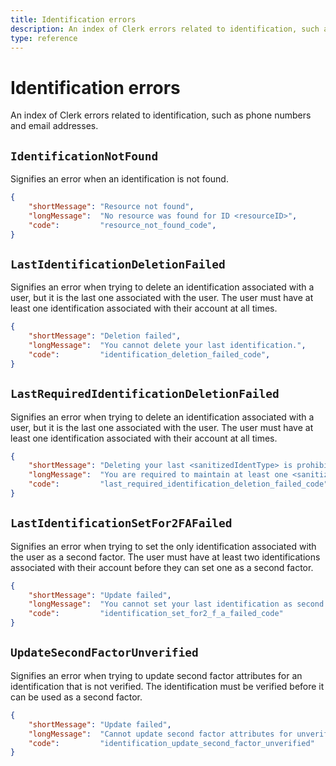 ```yaml
---
title: Identification errors
description: An index of Clerk errors related to identification, such as phone numbers and email addresses.
type: reference
---
```


# Identification errors

An index of Clerk errors related to identification, such as phone numbers and email addresses.

## `IdentificationNotFound`

Signifies an error when an identification is not found.

```json
{
    "shortMessage": "Resource not found",
    "longMessage":  "No resource was found for ID <resourceID>",
    "code":         "resource_not_found_code",
}
```

## <code>LastIdentification<wbr/>DeletionFailed</code>

Signifies an error when trying to delete an identification associated with a user, but it is the last one associated with the user. The user must have at least one identification associated with their account at all times.

```json
{
    "shortMessage": "Deletion failed",
    "longMessage":  "You cannot delete your last identification.",
    "code":         "identification_deletion_failed_code",
}
```

## <code>LastRequiredIdentification<wbr/>DeletionFailed</code>

Signifies an error when trying to delete an identification associated with a user, but it is the last one associated with the user. The user must have at least one identification associated with their account at all times.

```json
{
    "shortMessage": "Deleting your last <sanitizedIdentType> is prohibited",
    "longMessage":  "You are required to maintain at least one <sanitizedIdentType> in your account at all times",
    "code":         "last_required_identification_deletion_failed_code",
}
```

## <code>LastIdentificationSet<wbr/>For2FAFailed</code>

Signifies an error when trying to set the only identification associated with the user as a second factor. The user must have at least two identifications associated with their account before they can set one as a second factor.

```json
{
    "shortMessage": "Update failed",
    "longMessage":  "You cannot set your last identification as second factor.",
    "code":         "identification_set_for2_f_a_failed_code"
}
```

## <code>UpdateSecondFactor<wbr/>Unverified</code>

Signifies an error when trying to update second factor attributes for an identification that is not verified. The identification must be verified before it can be used as a second factor.

```json
{
    "shortMessage": "Update failed",
    "longMessage":  "Cannot update second factor attributes for unverified identification",
    "code":         "identification_update_second_factor_unverified"
}
```

